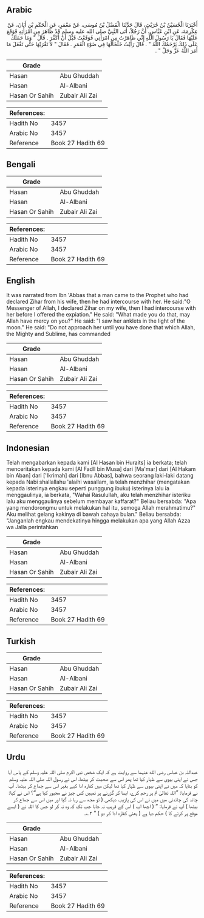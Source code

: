 ## Arabic


<div dir="rtl" lang="ar" style={{fontSize:'larger',backgroundColor:'#f8f9fa',padding:20}}>
أَخْبَرَنَا الْحُسَيْنُ بْنُ حُرَيْثٍ، قَالَ حَدَّثَنَا الْفَضْلُ بْنُ مُوسَى، عَنْ مَعْمَرٍ، عَنِ الْحَكَمِ بْنِ أَبَانَ، عَنْ عِكْرِمَةَ، عَنِ ابْنِ عَبَّاسٍ، أَنَّ رَجُلاً، أَتَى النَّبِيَّ صلى الله عليه وسلم قَدْ ظَاهَرَ مِنِ امْرَأَتِهِ فَوَقَعَ عَلَيْهَا فَقَالَ يَا رَسُولَ اللَّهِ إِنِّي ظَاهَرْتُ مِنِ امْرَأَتِي فَوَقَعْتُ قَبْلَ أَنْ أُكَفِّرَ ‏.‏ قَالَ ‏"‏ وَمَا حَمَلَكَ عَلَى ذَلِكَ يَرْحَمُكَ اللَّهُ ‏"‏ ‏.‏ قَالَ رَأَيْتُ خَلْخَالَهَا فِي ضَوْءِ الْقَمَرِ ‏.‏ فَقَالَ ‏"‏ لاَ تَقْرَبْهَا حَتَّى تَفْعَلَ مَا أَمَرَ اللَّهُ عَزَّ وَجَلَّ ‏"‏ ‏.‏
</div>
<div style={{backgroundColor:'#f8f9fa',padding:20, marginBottom: 10}}><table> <thead> <tr> <th>Grade</th> <th></th> </tr> </thead> <tbody> <tr><td>Hasan</td><td>Abu Ghuddah</td></tr><tr><td>Hasan</td><td>Al-Albani</td></tr><tr><td>Hasan Or Sahih</td><td>Zubair Ali Zai</td></tr></tbody></table><table> <thead> <tr> <th>References:</th> <th></th> </tr> </thead> <tbody><tr><td>Hadith No</td><td>3457</td></tr><tr><td>Arabic No</td><td>3457</td></tr><tr><td>Reference</td><td>Book 27 Hadith 69</td></tr></tbody></table></div>

## Bengali


<div dir="ltr" lang="bn" style={{fontSize:'larger',backgroundColor:'#f8f9fa',padding:20}}>

</div>
<div style={{backgroundColor:'#f8f9fa',padding:20, marginBottom: 10}}><table> <thead> <tr> <th>Grade</th> <th></th> </tr> </thead> <tbody> <tr><td>Hasan</td><td>Abu Ghuddah</td></tr><tr><td>Hasan</td><td>Al-Albani</td></tr><tr><td>Hasan Or Sahih</td><td>Zubair Ali Zai</td></tr></tbody></table><table> <thead> <tr> <th>References:</th> <th></th> </tr> </thead> <tbody><tr><td>Hadith No</td><td>3457</td></tr><tr><td>Arabic No</td><td>3457</td></tr><tr><td>Reference</td><td>Book 27 Hadith 69</td></tr></tbody></table></div>

## English


<div dir="ltr" lang="en" style={{fontSize:'larger',backgroundColor:'#f8f9fa',padding:20}}>
It was narrated from Ibn 'Abbas that a man came to the Prophet who had declared Zihar from his wife, then he had intercourse with her. He said:"O Messenger of Allah, I declared Zihar on my wife, then I had intercourse with her before I offered the expiation." He said: "What made you do that, may Allah have mercy on you?" He said: "I saw her anklets in the light of the moon." He said: "Do not approach her until you have done that which Allah, the Mighty and Sublime, has commanded
</div>
<div style={{backgroundColor:'#f8f9fa',padding:20, marginBottom: 10}}><table> <thead> <tr> <th>Grade</th> <th></th> </tr> </thead> <tbody> <tr><td>Hasan</td><td>Abu Ghuddah</td></tr><tr><td>Hasan</td><td>Al-Albani</td></tr><tr><td>Hasan Or Sahih</td><td>Zubair Ali Zai</td></tr></tbody></table><table> <thead> <tr> <th>References:</th> <th></th> </tr> </thead> <tbody><tr><td>Hadith No</td><td>3457</td></tr><tr><td>Arabic No</td><td>3457</td></tr><tr><td>Reference</td><td>Book 27 Hadith 69</td></tr></tbody></table></div>

## Indonesian


<div dir="ltr" lang="id" style={{fontSize:'larger',backgroundColor:'#f8f9fa',padding:20}}>
Telah mengabarkan kepada kami [Al Hasan bin Huraits] ia berkata; telah menceritakan kepada kami [Al Fadll bin Musa] dari [Ma'mar] dari [Al Hakam bin Aban] dari ['Ikrimah] dari [Ibnu Abbas], bahwa seorang laki-laki datang kepada Nabi shallallahu 'alaihi wasallam, ia telah menzhihar (mengatakan kepada isterinya engkau seperti punggung ibuku) isterinya lalu ia menggaulinya, ia berkata, "Wahai Rasulullah, aku telah menzhihar isteriku lalu aku menggaulinya sebelum membayar kaffarat?" Beliau bersabda: "Apa yang mendorongmu untuk melakukan hal itu, semoga Allah merahmatimu?" Aku melihat gelang kakinya di bawah cahaya bulan." Beliau bersabda: "Janganlah engkau mendekatinya hingga melakukan apa yang Allah Azza wa Jalla perintahkan
</div>
<div style={{backgroundColor:'#f8f9fa',padding:20, marginBottom: 10}}><table> <thead> <tr> <th>Grade</th> <th></th> </tr> </thead> <tbody> <tr><td>Hasan</td><td>Abu Ghuddah</td></tr><tr><td>Hasan</td><td>Al-Albani</td></tr><tr><td>Hasan Or Sahih</td><td>Zubair Ali Zai</td></tr></tbody></table><table> <thead> <tr> <th>References:</th> <th></th> </tr> </thead> <tbody><tr><td>Hadith No</td><td>3457</td></tr><tr><td>Arabic No</td><td>3457</td></tr><tr><td>Reference</td><td>Book 27 Hadith 69</td></tr></tbody></table></div>

## Turkish


<div dir="ltr" lang="tr" style={{fontSize:'larger',backgroundColor:'#f8f9fa',padding:20}}>

</div>
<div style={{backgroundColor:'#f8f9fa',padding:20, marginBottom: 10}}><table> <thead> <tr> <th>Grade</th> <th></th> </tr> </thead> <tbody> <tr><td>Hasan</td><td>Abu Ghuddah</td></tr><tr><td>Hasan</td><td>Al-Albani</td></tr><tr><td>Hasan Or Sahih</td><td>Zubair Ali Zai</td></tr></tbody></table><table> <thead> <tr> <th>References:</th> <th></th> </tr> </thead> <tbody><tr><td>Hadith No</td><td>3457</td></tr><tr><td>Arabic No</td><td>3457</td></tr><tr><td>Reference</td><td>Book 27 Hadith 69</td></tr></tbody></table></div>

## Urdu


<div dir="rtl" lang="ur" style={{fontSize:'larger',backgroundColor:'#f8f9fa',padding:20}}>
عبداللہ بن عباس رضی الله عنہما سے روایت ہے کہ ایک شخص نبی اکرم صلی اللہ علیہ وسلم کے پاس آیا جس نے اپنی بیوی سے ظہار کیا تھا پھر اس سے صحبت کر بیٹھا، اس نے رسول اللہ صلی اللہ علیہ وسلم کو بتایا کہ میں نے اپنی بیوی سے ظہار کیا تھا لیکن میں کفارہ ادا کیے بغیر اس سے جماع کر بیٹھا۔ آپ نے فرمایا: ”اللہ تعالیٰ تم پر رحم کرے، ایسا کر گزرنے پر تمہیں کس چیز نے مجبور کیا ہے“؟ اس نے کہا: چاند کی چاندنی میں میں نے اس کی پازیب دیکھی ( تو مجھ سے رہا نہ گیا اور میں اس سے جماع کر بیٹھا ) آپ نے فرمایا: ” ( اچھا اب ) اس کے قریب نہ جانا جب تک کہ وہ نہ کر لو جس کا اللہ نے ( ایسے موقع پر کرنے کا ) حکم دیا ہے ( یعنی کفارہ ادا کر دو ) “ ۲؎۔
</div>
<div style={{backgroundColor:'#f8f9fa',padding:20, marginBottom: 10}}><table> <thead> <tr> <th>Grade</th> <th></th> </tr> </thead> <tbody> <tr><td>Hasan</td><td>Abu Ghuddah</td></tr><tr><td>Hasan</td><td>Al-Albani</td></tr><tr><td>Hasan Or Sahih</td><td>Zubair Ali Zai</td></tr></tbody></table><table> <thead> <tr> <th>References:</th> <th></th> </tr> </thead> <tbody><tr><td>Hadith No</td><td>3457</td></tr><tr><td>Arabic No</td><td>3457</td></tr><tr><td>Reference</td><td>Book 27 Hadith 69</td></tr></tbody></table></div>